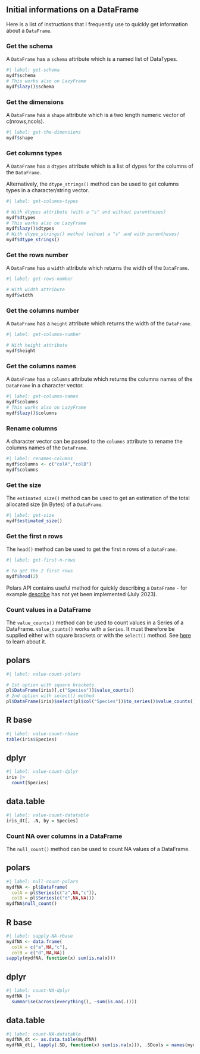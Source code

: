 ## Initial informations on a DataFrame

Here is a list of instructions that I frequently use to quickly get information about a `DataFrame`.

### Get the schema

A `DataFrame` has a `schema` attribute which is a named list of DataTypes.

```r
#| label: get-schema
mydf$schema
# This works also on LazyFrame
mydf$lazy()$schema
```

### Get the dimensions

A `DataFrame` has a `shape` attribute which is a two length numeric vector of c(nrows,ncols).

```r
#| label: get-the-dimensions
mydf$shape
```

### Get columns types

A `DataFrame` has a `dtypes` attribute which is a list of dypes for the columns of the `DataFrame`.  

Alternatively, the `dtype_strings()` method can be used to get columns types in a character/string vector.

```r
#| label: get-columns-types

# With dtypes attribute (with a "s" and without parentheses)
mydf$dtypes
# This works also on LazyFrame
mydf$lazy()$dtypes
# With dtype_strings() method (wihout a "s" and with parentheses)
mydf$dtype_strings()
```

### Get the rows number

A `DataFrame` has a `width` attribute which returns the width of the `DataFrame`.  

```r
#| label: get-rows-number

# With width attribute
mydf$width
```

### Get the columns number

A `DataFrame` has a `height` attribute which returns the width of the `DataFrame`.  

```r
#| label: get-columns-number

# With height attribute
mydf$height
```

### Get the columns names

A `DataFrame` has a `columns` attribute which returns the columns names of the `DataFrame` in a character vector.

```r
#| label: get-columns-names
mydf$columns
# This works also on LazyFrame
mydf$lazy()$columns
```

### Rename columns

A character vector can be passed to the `columns` attribute to rename the columns names of the `DataFrame`.

```r
#| label: renames-columns
mydf$columns <- c("colA","colB")
mydf$columns
```

### Get the size

The `estimated_size()` method can be used to get an estimation of the total allocated size (in Bytes) of a `DataFrame`.

```r
#| label: get-size
mydf$estimated_size()
```

### Get the first n rows

The `head()` method can be used to get the first n rows of a `DataFrame`.

```r
#| label: get-first-n-rows

# To get the 2 first rows
mydf$head(2)
```


::: {.callout-caution title="Work in Progress"}
Polars API contains useful method for quickly describing a `DataFrame` - for example  [describe](https://pola-rs.github.io/polars/py-polars/html/reference/dataframe/api/polars.DataFrame.describe.html) has not yet been implemented (July 2023).
:::

### Count values in a DataFrame

The `value_counts()` method can be used to count values in a Series of a DataFrame. 
`value_counts()` works with a `Series`. It must therefore be supplied either with square brackets or with the `select()` method. See [here](#select-columns) to learn about it.

::: {.panel-tabset}
## polars

```r
#| label: value-count-polars

# 1st option with square brackets
pl$DataFrame(iris)[,c("Species")]$value_counts()
# 2nd option with select() method
pl$DataFrame(iris)$select(pl$col("Species"))$to_series()$value_counts()
```

## R base

```r
#| label: value-count-rbase
table(iris$Species)
```

## dplyr

```r
#| label: value-count-dplyr
iris |>
  count(Species)
```

## data.table

```r
#| label: value-count-datatable
iris_dt[, .N, by = Species]
```
:::


### Count NA over columns in a DataFrame

The `null_count()` method can be used to count NA values of a DataFrame.

::: {.panel-tabset}
## polars

```r
#| label: null-count-polars
mydfNA <- pl$DataFrame(
  colA = pl$Series(c("a",NA,"c")),
  colB = pl$Series(c("d",NA,NA)))
mydfNA$null_count()
```

## R base

```r
#| label: sapply-NA-rbase
mydfNA <- data.frame(
  colA = c("a",NA,"c"),
  colB = c("d",NA,NA))
sapply(mydfNA, function(x) sum(is.na(x)))
```

## dplyr

```r
#| label: count-NA-dplyr
mydfNA |>
  summarise(across(everything(), ~sum(is.na(.))))
```

## data.table

```r
#| label: count-NA-datatable
mydfNA_dt <- as.data.table(mydfNA)
mydfNA_dt[, lapply(.SD, function(x) sum(is.na(x))), .SDcols = names(mydfNA_dt)]
```
:::
